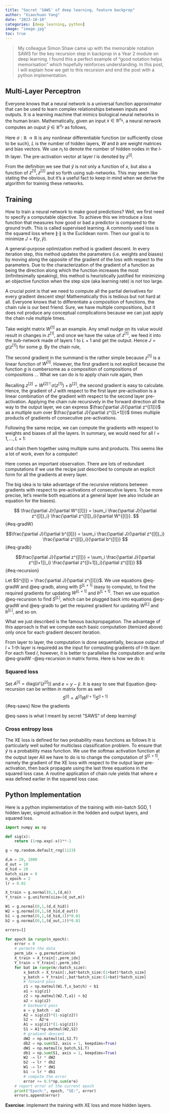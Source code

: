 ```yaml
---
title: "Secret 'SAWS' of deep learning, feature backprop"
author: "Xiaochuan Yang"
date: "2023-10-10"
categories: [deep learning, python]
image: "image.jpg"
toc: true
---
```



\usepackage{amsmath,amsfonts,amssymb,amsthm,mathrsfs,mathtools,bbm}
\def\RR{\mathbb{R}}
\def\ZZ{\mathbb{Z}}
\def\NN{\mathbb{N}}
\def\QQ{\mathbb{Q}}
\def\PP{\mathbb{P}}
\def\XX{\mathbb{X}}
\def\EE{\mathbb{E}}
\def\Var{\mathbb{V}\mathrm{ar}}
\def\Cov{\mathbb{C}\mathrm{ov}}
\def\Corr{\mathbb{C}\mathrm{orr}}
\def\Ent{\mathbb{E}\mathrm{nt}}
\def\1{\mathbbm{1}}


> My colleague Simon Shaw came up with the memorable notation SAWS for the key recursion step in backprop in a Year 2 
>  module on deep learning.
> I found this a perfect example of "good notation helps memorisation" which hopefully reinforces understanding.
> In this post, I will explain how we get to this recursion and end the post with a python implementation.


## Multi-Layer Perceptron

Everyone knows that a neural network is a universal function approximator that can be used to learn complex relationships between inputs and outputs. It is a learning machine that mimics biological neural networks in the human brain.  Mathematically, given an input $x\in\RR^{n_x}$, a neural nerwork computes an ouput $\hat y\in\RR^{n_y}$ as follows,
\begin{align*}
a^{[1]} &= \sigma(W^{[1]\top} x + b^{[1]}) \\
a^{[2]} &= \sigma(W^{[2]\top} a^{[1]} + b^{[2]}) \\
&\vdots \\
a^{[L]} &= \sigma(W^{[L]\top} a^{[L-1]} + b^{[L]}) \\
\hat y &= \sigma(W^{[L+1]\top} a^{[L]} + b^{[L+1]})
\end{align*}


Here $\sigma:\RR\to\RR$ is any nonlinear differentiable function (or sufficiently close to be such), $L$ is the number of hidden layers, $W$ and $b$ are weight matrices and bias vectors. We use $n_l$ to denote the number of hidden nodes in the $l$-th layer. The pre-activation vector at layer $l$ is denoted by $z^{[l]}$. 

From the definition we see that $\hat y$ is not only a function of $x$, but also a function of $z^{[1]}, z^{[2]}$ and so forth using sub-networks. This may seem like stating the obvious, but it's a useful fact to keep in mind when we derive the algorithm for training these networks.   



## Training


How to train a neural network to make good predictions? Well, we first need to specify a computable objective. To achieve this we introduce a loss function that measures how good or bad a predictor is compared to the ground truth. This is called supervised learning. A commonly used loss is the squared loss 
\begin{align*}
    \ell(u,v) =  \frac{1}{2} \|u-v\|^2
\end{align*}
where $\|\cdot\|$ is the Euclidean norm. Then our goal is to minimize $J=\ell(y,\hat y)$. 

A general-purpose optimization method is gradient descent. In every iteration step, this method updates the parameters (i.e. weights and biases) by moving along the opposite of the gradient of the loss with respect to the parameters. Due to the characterization of the gradient of a function as being the direction along which the function increases the most (infinitesimally speaking), this method is heuristically justified for minimizing an objective function when the step size (aka learning rate) is not too large.

A crucial point is that we need to compute all the partial derivatives for every gradient descent step! Mathematically this is tedious but not hard at all. Everyone knows that to differentiate a composition of functions, the chain rule is our best friend. Sure, we have multiple compositions, but it does not produce any conceptual complications because we can just apply the chain rule multiple times.

Take weight matrix $W^{[1]}$ as an example. Any small nudge on its value would result in changes in $z^{[1]}$, and once we have the value of $z^{[1]}$, we feed it into the sub-network made of layers $1$ to $L+1$ and get the output. Hence $J=g(z^{[1]})$ for some $g$. By the chain rule,    
\begin{align*}
    \frac{\partial J}{\partial W^{[1]}} =  
    \sum_i \frac{\partial J}{\partial z^{[1]}_i} \frac{\partial z^{[1]}_i}{\partial W^{[1]}}. 
\end{align*}

The second gradient in the summand is the rather simple because $z^{[1]}$ is a linear function of $W^{[1]}$. However, the first gradient is not explicit because the function $g$ is cumbersome as a composition of compositions of compositions ... What we can do is to apply chain rule again, then
\begin{align*}
    \frac{\partial J}{\partial z^{[1]}}
    = \sum_i \frac{\partial J}{\partial z^{[2]}_i} \frac{\partial z^{[2]}_i}{\partial z^{[1]}} 
\end{align*}


Recalling $z^{[2]} = W^{[2]\top} \sigma(z^{[1]}) + b^{[2]}$, the second gradient is easy to calculate. Hence, the gradient of $J$ with respect to the first layer pre-activation is a linear combination of the gradient with respect to the second layer pre-activation. Applying the chain rule recursively in the forward direction all the way to the output layer, we can express $\frac{\partial J}{\partial z^{[1]}}$ as a multiple sum over $\frac{\partial J}{\partial z^{[L+1]}}$ times multiple products of gradients of consecutive pre-activations.

Following the same recipe, we can compute the gradients with respect to weights and biases of all the layers. In summary, we would need for all $l=1,\ldots,L+1$:
\begin{itemize}
    \item $\frac{\partial z^{[l]}}{\partial z^{[l-1]}}$
    \item $\frac{\partial z^{[l]}}{\partial W^{[l]}}$
\end{itemize}
and chain them together using multiple sums and products. 
This seems like a lot of work, even for a computer! 

Here comes an important observation. There are lots of redundant computations if we use the recipe just described to compute an explicit form for all the gradients at every layer. 

The big idea is to take advantage of the recursive relations between gradients with respect to pre-activations of consecutive layers. To be more precise, let's rewrite both equations at a general layer (we also include an equation for the biases).  


$$
\frac{\partial J}{\partial W^{[l]}} = \sum_i \frac{\partial J}{\partial z^{[l]}_i} \frac{\partial z^{[l]}_i}{\partial W^{[l]}}.
$${#eq-gradW}

$$\frac{\partial J}{\partial b^{[l]}} = \sum_i \frac{\partial J}{\partial z^{[l]}_i} \frac{\partial z^{[l]}_i}{\partial b^{[l]}}
$${#eq-gradb}

$$\frac{\partial J}{\partial z^{[l]}} = \sum_i \frac{\partial J}{\partial z^{[l+1]}_i} \frac{\partial z^{[l+1]}_i}{\partial z^{[l]}}
$${#eq-recursion}

Let $S^{[l]} = \frac{\partial J}{\partial z^{[l]}}$. We use equations @eq-gradW and @eq-gradb, along with $S^{[L+1]}$ (easy to compute), to find the required gradients for updating $W^{[L+1]}$ and $b^{[L+1]}$. Then we use equation @eq-recursion to find $S^{[L]}$, which can be plugged back into equations @eq-gradW and @eq-gradb to get the required gradient for updating $W^{[L]}$ and $b^{[L]}$, and so on.

What we just described is the famous backpropagation. The advantage of this approach is that we compute each basic computation (itemized above) only once for each gradient descent iteration.

From layer to layer, the computation is done sequentially, because output of $l+1$-th layer is requiredd as the input for computing gradients of $l$-th layer. For each fixed $l$, however, it is better to parallelise the computation and write @eq-gradW -@eq-recursion  in matrix forms. Here is how we do it: 


### Squared loss

Set $A^{[l]}=\mathrm{diag}(\sigma'(z^{[l]}))$ and $e = y - \hat y$. It is easy to see that
\begin{align*}
    S^{[L+1]} = - A^{[L+1]} e 
\end{align*}
Equation @eq-recursion can be written in matrix form as well
$$
S^{[l]} = A^{[l]} W^{[l+1]} S^{[l+1]}
$${#eq-saws}
Now the gradients
\begin{align*}
    dW^{[l]} &= a^{[l-1]} S^{[l]\top} \\
    db^{[l]} &= S^{[l]}
\end{align*}

@eq-saws is what I meant by secret "SAWS" of deep learning!

### Cross entropy loss

The XE loss is defined for two probability mass functions as follows 
\begin{align*}
    \ell(u,v) = -\sum_k u_k\log v_k.
\end{align*}
It is particularly well suited for multiclass classification problem. 
To ensure that $\hat y$ is a probability mass function. We use the softmax activation function at the output layer
\begin{align*}
    \mathrm{softmax}(x) =  \frac{e^{x}}{\sum_i e^{x_i}}
\end{align*}
All we have to do is to change the computation of $S^{[L+1]}$, namely the gradient of the XE loss with respect to the output layer pre-activation, then back propagate using the last three equations in the squared loss case. A routine application of chain rule yields that
\begin{align*}
    S^{[L+1]} = - e
\end{align*}
where $e$ was defined earlier in the squared loss case.  

## Python Implementation

Here is a python implementation of the training with min-batch SGD, 1 hidden layer, sigmoid activation in the hidden and output layers, and squared loss.
 
```python
import numpy as np

def sig(x):
    return (1+np.exp(-x))**-1

g = np.random.default_rng(1123)

d,m = 20, 1000
d_out = 10
d_hid = 20
batch_size = 8
n_epoch = 2
lr = 0.01

X_train = g.normal(0,1,(d,m))
Y_train = g.uniform(size=(d_out,m))

W1 = g.normal(0,1,(d,d_hid))
W2 = g.normal(0,1,(d_hid,d_out))
b1 = g.normal(0,1,(d_hid,1))*0.01
b2 = g.normal(0,1,(d_out,1))*0.01

errors=[]

for epoch in range(n_epoch):
    error = 0
    # permute the data
    perm_idx = g.permutation(m)
    X_train = X_train[:,perm_idx]
    Y_train = Y_train[:,perm_idx]
    for bat in range(m//batch_size):
        x_batch = X_train[:,bat*batch_size:(1+bat)*batch_size]
        y_batch = Y_train[:,bat*batch_size:(1+bat)*batch_size]
        # forward pass
        z1 = np.matmul(W1.T,x_batch) + b1
        a1 = sig(z1)
        z2 = np.matmul(W2.T,a1) + b2
        a2 = sig(z2)
        # backward pass
        e = y_batch - a2
        A2 = sig(z2)*(1-sig(z2))
        S2 = - A2*e
        A1 = sig(z1)*(1-sig(z1))
        S1 = A1*np.matmul(W2,S2)
        # gradient descent
        dW2 = np.matmul(a1,S2.T)
        db2 = np.sum(S2, axis = 1, keepdims=True)
        dW1 = np.matmul(x_batch,S1.T)
        db1 = np.sum(S1, axis = 1, keepdims=True)
        W2 -= lr * dW2
        b2 -= lr * db2
        W1 -= lr * dW1
        b1 -= lr * db1
        # compute the error 
        error += 0.5*np.sum(e*e)
    # report error of the current epoch
    print("Epoch:", epoch, "SE:", error)
    errors.append(error)
```

**Exercise**: implement the training with XE loss and more hidden layers.  